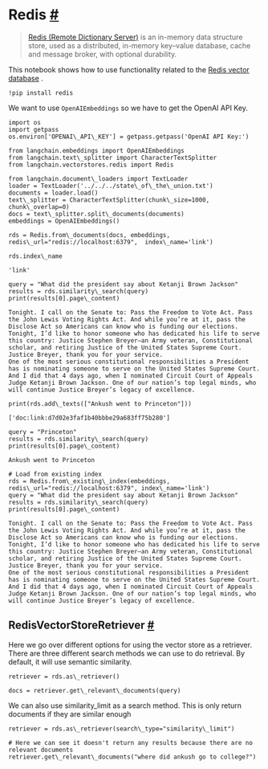  Redis
 [#](#redis "Permalink to this headline")
=================================================
> 
> 
> 
> [Redis (Remote Dictionary Server)](https://en.wikipedia.org/wiki/Redis) 
>  is an in-memory data structure store, used as a distributed, in-memory key–value database, cache and message broker, with optional durability.
>  
> 
> 
> 
> 
 This notebook shows how to use functionality related to the
 [Redis vector database](https://redis.com/solutions/use-cases/vector-database/) 
 .
```
!pip install redis
```
 We want to use
 `OpenAIEmbeddings`
 so we have to get the OpenAI API Key.
```
import os
import getpass
os.environ['OPENAI\_API\_KEY'] = getpass.getpass('OpenAI API Key:')
```
```
from langchain.embeddings import OpenAIEmbeddings
from langchain.text\_splitter import CharacterTextSplitter
from langchain.vectorstores.redis import Redis
```
```
from langchain.document\_loaders import TextLoader
loader = TextLoader('../../../state\_of\_the\_union.txt')
documents = loader.load()
text\_splitter = CharacterTextSplitter(chunk\_size=1000, chunk\_overlap=0)
docs = text\_splitter.split\_documents(documents)
embeddings = OpenAIEmbeddings()
```
```
rds = Redis.from\_documents(docs, embeddings, redis\_url="redis://localhost:6379",  index\_name='link')
```
```
rds.index\_name
```
```
'link'
```
```
query = "What did the president say about Ketanji Brown Jackson"
results = rds.similarity\_search(query)
print(results[0].page\_content)
```
```
Tonight. I call on the Senate to: Pass the Freedom to Vote Act. Pass the John Lewis Voting Rights Act. And while you’re at it, pass the Disclose Act so Americans can know who is funding our elections. 
Tonight, I’d like to honor someone who has dedicated his life to serve this country: Justice Stephen Breyer—an Army veteran, Constitutional scholar, and retiring Justice of the United States Supreme Court. Justice Breyer, thank you for your service. 
One of the most serious constitutional responsibilities a President has is nominating someone to serve on the United States Supreme Court. 
And I did that 4 days ago, when I nominated Circuit Court of Appeals Judge Ketanji Brown Jackson. One of our nation’s top legal minds, who will continue Justice Breyer’s legacy of excellence.
```
```
print(rds.add\_texts(["Ankush went to Princeton"]))
```
```
['doc:link:d7d02e3faf1b40bbbe29a683ff75b280']
```
```
query = "Princeton"
results = rds.similarity\_search(query)
print(results[0].page\_content)
```
```
Ankush went to Princeton
```
```
# Load from existing index
rds = Redis.from\_existing\_index(embeddings, redis\_url="redis://localhost:6379", index\_name='link')
query = "What did the president say about Ketanji Brown Jackson"
results = rds.similarity\_search(query)
print(results[0].page\_content)
```
```
Tonight. I call on the Senate to: Pass the Freedom to Vote Act. Pass the John Lewis Voting Rights Act. And while you’re at it, pass the Disclose Act so Americans can know who is funding our elections. 
Tonight, I’d like to honor someone who has dedicated his life to serve this country: Justice Stephen Breyer—an Army veteran, Constitutional scholar, and retiring Justice of the United States Supreme Court. Justice Breyer, thank you for your service. 
One of the most serious constitutional responsibilities a President has is nominating someone to serve on the United States Supreme Court. 
And I did that 4 days ago, when I nominated Circuit Court of Appeals Judge Ketanji Brown Jackson. One of our nation’s top legal minds, who will continue Justice Breyer’s legacy of excellence.
```
 RedisVectorStoreRetriever
 [#](#redisvectorstoreretriever "Permalink to this headline")
-----------------------------------------------------------------------------------------
 Here we go over different options for using the vector store as a retriever.
 There are three different search methods we can use to do retrieval. By default, it will use semantic similarity.
```
retriever = rds.as\_retriever()
```
```
docs = retriever.get\_relevant\_documents(query)
```
 We can also use similarity\_limit as a search method. This is only return documents if they are similar enough
```
retriever = rds.as\_retriever(search\_type="similarity\_limit")
```
```
# Here we can see it doesn't return any results because there are no relevant documents
retriever.get\_relevant\_documents("where did ankush go to college?")
```